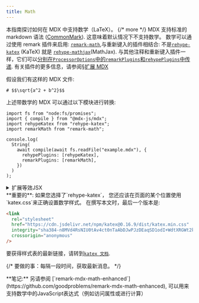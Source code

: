 ```yaml
---
title: Math
---
```


本指南探讨如何在 MDX 中支持数学（LaTeX）。 {/* more */}
MDX 支持标准的 markdown 语法 ([CommonMark][]).
这意味着默认情况下不支持数学。
数学可以通过使用 remark 插件来启用: [`remark-math`][remark-math],与重新键入的插件相结合: 不是[`rehype-katex`][rehype-katex] (KaTeX) 就是 [`rehype-mathjax`][rehype-mathjax](MathJax).
与其他注释和重新键入插件一样，它们可以[分别在`ProcessorOptions`中的`remarkPlugins`和`rehypePlugins`中传递][processor-options].
有关插件的更多信息，请参阅[§扩展 MDX][extend]

假设我们有这样的 MDX 文件:

```mdx path="example.mdx"
# $$\sqrt{a^2 + b^2}$$
```

上述带数学的 MDX 可以通过以下模块进行转换:

```tsx path="example.js"
import fs from "node:fs/promises";
import { compile } from "@mdx-js/mdx";
import rehypeKatex from "rehype-katex";
import remarkMath from "remark-math";

console.log(
  String(
    await compile(await fs.readFile("example.mdx"), {
      rehypePlugins: [rehypeKatex],
      remarkPlugins: [remarkMath],
    })
  )
);
```

<details>
  <summary>扩展等效JSX</summary>

```tsx path="output.jsx"
<>
  <h1>
    <span className="katex">
      <span className="katex-mathml">
        <math xmlns="http://www.w3.org/1998/Math/MathML">…</math>
      </span>
      <span className="katex-html" aria-hidden="true">
        …
      </span>
    </span>
  </h1>
</>
```

</details>

<Note type="important">
**重要的**: 如果您选择了`rehype-katex`， 
  您还应该在页面的某个位置使用`katex.css`来正确设置数学样式。
  在撰写本文时，最后一个版本是:

```html
<link
  rel="stylesheet"
  href="https://cdn.jsdelivr.net/npm/katex@0.16.9/dist/katex.min.css"
  integrity="sha384-n8MVd4RsNIU0tAv4ct0nTaAbDJwPJzDEaqSD1odI+WdtXRGWt2kTvGFasHpSy3SV"
  crossorigin="anonymous"
/>
```

要获得样式表的最新链接，请转到[`katex 文档`][katex docs].

{/* 要做的事：每隔一段时间，获取最新消息。 */}

</Note>

<Note type="info">
  **笔记:** 另请参阅 [`remark-mdx-math-enhanced`](https://github.com/goodproblems/remark-mdx-math-enhanced),
  可以用来支持数学中的JavaScript表达式（例如访问属性或进行计算）
</Note>

[commonmark]: https://spec.commonmark.org/current/
[remark-math]: https://github.com/remarkjs/remark-math/tree/main/packages/remark-math
[rehype-katex]: https://github.com/remarkjs/remark-math/tree/main/packages/rehype-katex
[rehype-mathjax]: https://github.com/remarkjs/remark-math/tree/main/packages/rehype-mathjax
[processor-options]: /packages/mdx/#processoroptions
[extend]: /docs/extending-mdx/
[katex docs]: https://katex.org/docs/browser#loading-as-global
